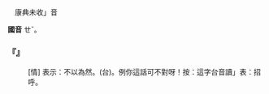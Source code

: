 
=={{ruby|誒|ㄝˇ}}==

　康典未收{{ruby|「|ㄝˇ}}」音

'''國音''' <rt>ㄝˇ</rt>{{ruby|/|ㄟˇ}}。

    

==='''『{{ruby|誒|ㄝˇ}}』'''===
: [情] 表示：不以為然。(台){{ruby|誒|ㆤˋ}}{{ruby|誒|ㆤˋ}}。例{{ruby|：|ㄝˇ}}{{ruby|/|ㄟˇ}}你這話可不對呀！按：這字台音讀{{ruby|「|ㆤˋ}}」表：招呼。
    
